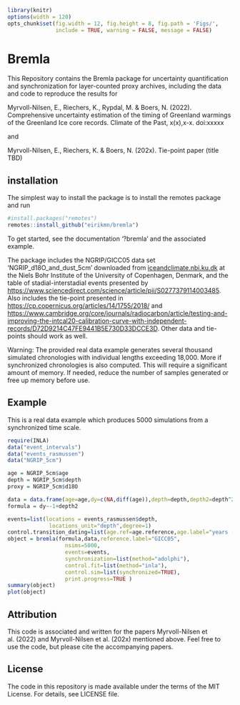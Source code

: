 ```r
library(knitr)
options(width = 120)
opts_chunk$set(fig.width = 12, fig.height = 8, fig.path = 'Figs/',
               include = TRUE, warning = FALSE, message = FALSE)
```

# Bremla
This Repository contains the Bremla package for uncertainty quantification and synchronization for layer-counted proxy archives, including the data and code to reproduce the results for

Myrvoll-Nilsen, E., Riechers, K., Rypdal, M. & Boers, N. (2022). Comprehensive uncertainty estimation of the timing of Greenland warmings of the Greenland Ice core records. Climate of the Past, x(x),x-x. doi:xxxxx

and 

Myrvoll-Nilsen, E., Riechers, K. & Boers, N. (202x). Tie-point paper (title TBD)

## installation

The simplest way to install the package is to install the remotes package and run
```r
#install.packages("remotes")
remotes::install_github("eirikmn/bremla")
```

To get started, see the documentation '?bremla' and the associated example.

The package includes the NGRIP/GICC05 data set 'NGRIP_d18O_and_dust_5cm' downloaded from [iceandclimate.nbi.ku.dk](Centre for Ice and Climate) at the Niels Bohr Institute of the University of Copenhagen, Denmark, and the table of stadial-interstadial events presented by [https://www.sciencedirect.com/science/article/pii/S0277379114003485](Rasmussen et al. (2014)). Also includes the tie-point presented in [https://cp.copernicus.org/articles/14/1755/2018/](Adolphi et al. (2018)) and [https://www.cambridge.org/core/journals/radiocarbon/article/testing-and-improving-the-intcal20-calibration-curve-with-independent-records/D72D9214C47FE9441B5E730D33DCCE3D](Muscheler et al. (2020)). Other data and tie-points should work as well.

Warning: The provided real data example generates several thousand simulated chronologies with individual lengths exceeding 18,000. More if synchronized chronologies is also computed. This will require a significant amount of memory. If needed, reduce the number of samples generated or free up memory before use.

## Example
This is a real data example which produces 5000 simulations from a synchronized time scale.
```r
require(INLA)
data("event_intervals")
data("events_rasmussen")
data("NGRIP_5cm")

age = NGRIP_5cm$age
depth = NGRIP_5cm$depth
proxy = NGRIP_5cm$d18O

data = data.frame(age=age,dy=c(NA,diff(age)),depth=depth,depth2=depth^2,proxy=proxy)
formula = dy~-1+depth2

events=list(locations = events_rasmussen$depth,
             locations_unit="depth",degree=1)
control.transition_dating=list(age.ref=age.reference,age.label="years (yb2k)")
object = bremla(formula,data,reference.label="GICC05",
                  nsims=5000,
                  events=events,
                  synchronization=list(method="adolphi"),
                  control.fit=list(method="inla"),
                  control.sim=list(synchronized=TRUE),
                  print.progress=TRUE )
summary(object)
plot(object)
```

## Attribution

This code is associated and written for the papers Myrvoll-Nilsen et al. (2022) and Myrvoll-Nilsen et al. (202x) mentioned above. Feel free to use the code, but please cite the accompanying papers.

## License

The code in this repository is made available under the terms of the MIT License. For details, see LICENSE file.
